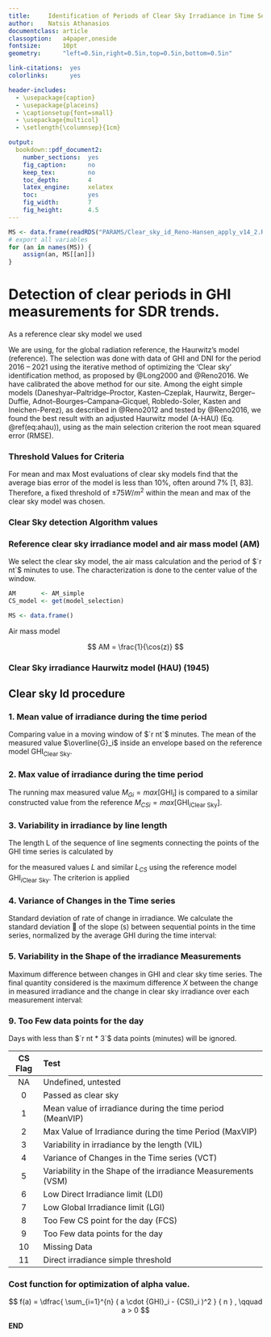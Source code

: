 ```yaml
---
title:     Identification of Periods of Clear Sky Irradiance in Time Series of GHI Measurements Matthew J. Reno and Clifford W. Hansen.
author:    Natsis Athanasios
documentclass: article
classoption:   a4paper,oneside
fontsize:      10pt
geometry:      "left=0.5in,right=0.5in,top=0.5in,bottom=0.5in"

link-citations:  yes
colorlinks:      yes

header-includes:
  - \usepackage{caption}
  - \usepackage{placeins}
  - \captionsetup{font=small}
  - \usepackage{multicol}
  - \setlength{\columnsep}{1cm}

output:
  bookdown::pdf_document2:
    number_sections:  yes
    fig_caption:      no
    keep_tex:         no
    toc_depth:        4
    latex_engine:     xelatex
    toc:              yes
    fig_width:        7
    fig_height:       4.5
---
```


```r
MS <- data.frame(readRDS("PARAMS/Clear_sky_id_Reno-Hansen_apply_v14_2.Rds"))
# export all variables
for (an in names(MS)) {
    assign(an, MS[[an]])
}
```

# Detection of clear periods in GHI measurements for SDR trends.

As a reference clear sky model we used

 We are using, for the global radiation reference, the Haurwitz’s model (reference). The selection was done with data of GHI and DNI for the period 2016 – 2021 using the iterative method of optimizing the ‘Clear sky’ identification method, as proposed by
@Long2000 and @Reno2016.
We have calibrated the above method for our site. Among the eight simple models (Daneshyar–Paltridge–Proctor, Kasten–Czeplak, Haurwitz, Berger–Duffie, Adnot–Bourges–Campana–Gicquel, Robledo-Soler, Kasten and Ineichen-Perez), as described in
@Reno2012 and tested by
@Reno2016,
we found the best result with an adjusted Haurwitz model (A-HAU)
(Eq. \@ref(eq:ahau)),
using as the main selection criterion the root mean squared error (RMSE).

<!-- `````{r echo=F, include=F, eval=F} -->

<!-- #  Use the optimized alpha for the selected models and identify Clear-Sky -->
<!-- #  minutes. -->

<!-- ## load previous state have to override it for alpha to be used -->
<!-- load("~/Aerosols/DATA/model_opt/Combinations_results_2022-06-14_153313.Rds") -->


<!-- ## Define the model to use for CS detection be inspecting the results of the 'a' optimization script. -->
<!-- model_selection <- "HAU" -->
<!-- monthly_alphas  <- gather_results[gather_results$CS_models == model_selection,] -->

<!-- ## daily plots file name -->
<!-- plotsbase <- paste0("~/CS_id/REPORTS/DAILY/", -->
<!--                     sub("\\.R$", "", basename(Script.Name)), "_") -->
<!-- ````` -->





\newpage



<!-- ## Only filters for GHI are used for SDR trends -->

<!-- ## Load all data from `DATA/Broad_Band/QCRad_LongShi/QCRad_LongShi_v8_apply_CM21_CHP1_[0-9]{4}.Rds` -->

<!-- ##  Exclude data where `wattGLB < wattHOR` -->

<!-- There are instances where global irradiance is less than direct. -->

<!-- This happens, near sunset and sunrise due to obstacles, -->
<!-- or due to different sunrise/sunset time due to small spatial differences. -->
<!-- We will exclude all this data both for global and direct. -->


<!-- ##  Exclude other bad data identified in raw data -->






### Threshold Values for Criteria

For mean and max Most evaluations of clear sky models find that the average
bias error of the model is less than 10%, often around 7% [1, 83]. Therefore,
a fixed threshold of $\pm 75 W / m^2$ within the mean and max of the clear sky model
was chosen.



### Clear Sky detection Algorithm values


<!-- `````{r include=F, eval=F, echo=F} -->
<!-- # panderOptions('table.emphasize.rownames', F) -->
<!-- panderOptions('table.alignment.default',  "right") -->
<!-- panderOptions('table.alignment.rownames', "right") -->
<!-- panderOptions('table.split.cells',        c(50,10)) -->
<!-- ````` -->




### Reference clear sky irradiance model and air mass model (AM)

We select the clear sky model, the air mass calculation
and the period of $`r nt`$ minutes to use.
The characterization is done to the center value of the window.


`````r
AM       <- AM_simple
CS_model <- get(model_selection)
`````


`````r
MS <- data.frame()
`````

Air mass model

$$ AM = \frac{1}{\cos(z)} $$

### Clear Sky irradiance Haurwitz model (HAU) (1945)  

\begin{equation}
\text{GHI}_\text{Clear Sky} = `r signif(alpha,3)` \times 1098 \times \cos( \text{SZA} ) \times \exp \left( \frac{ - 0.057}{\cos(\text{SZA})} \right)  (\#eq:ahau)
\end{equation}


## Clear sky Id procedure



<!-- MeanVIP -->
### 1. Mean value of irradiance during the time period 

Comparing value in a moving window of $`r nt`$ minutes.
The mean of the measured value $\overline{G}_i$ inside an envelope based on the reference model $\text{GHI}_\text{Clear Sky}$.

\begin{equation}
`r 1 - CS_ref_rm_VIP_RelLow` \times \overline{\text{GHI}}_{i\text{Clear Sky}} - `r CS_ref_rm_VIP_LowOff`
< \overline{G}_i <
`r 1 + CS_ref_rm_VIP_RelUpp` \times \overline{\text{GHI}}_{i\text{Clear Sky}} + `r CS_ref_rm_VIP_UppOff`
(\#eq:MeanVIP)
\end{equation}


<!-- MaxVIP -->
### 2. Max value of irradiance during the time period

The running max measured value $M_{Gi} = max[\text{GHI}_{i}]$ is compared to a similar constructed value from the reference $M_{CSi} = max[\text{GHI}_{i\text{Clear Sky}}]$.

\begin{equation}
`r MaxVIP_fct` \times M_{CSi} - `r MaxVIP_off_low`
< M_{Gi} <
`r MaxVIP_fct` \times M_{CSi} + `r MaxVIP_off_upp`
(\#eq:MaxVIP)
\end{equation}


<!-- VIL -->
###  3. Variability in irradiance by line length

 The length L of the sequence of line segments connecting the points of the GHI time
series is calculated by 

\begin{equation}
L = \sum_{i=1}^{n-1}\sqrt{\left ( \text{GHI}_{i+1} - \text{GHI}_{i}\right )^2 + \left ( t_{i+1} - t_i \right )^2}
(\#eq:VILeq)
\end{equation}

for the measured values $L$ and similar $L_{CS}$ using the reference model $\text{GHI}_{i\text{Clear Sky}}$. The criterion is applied

\begin{equation}
`r MinVIL_fct` \times L_{CSi} - `r offVIL_dwl` < L_i < `r MaxVIL_fct` \times L_{CSi} + `r offVIL_upl`
(\#eq:VILcr)
\end{equation}


<!-- VCT -->
### 4. Variance of Changes in the Time series

Standard deviation of rate of change in irradiance. We calculate the standard deviation  of the slope
(s) between sequential points in the time series, normalized by the average GHI during the time interval:

\begin{gather}
s_i = \frac{\text{GHI}_{i+1} - \text{GHI}_{i}}{t_{i+1} - t_i}, \forall i \in \left \{ 1, 2, \ldots, n-1 \right \} (\#eq:VCT1) \\
\bar{s} = \frac{1}{n-1} \sum_{i=1}^{n-1} s_i (\#eq:VCT2) \\
\sigma = \frac {\sqrt{\frac{1}{n-1} \sum_{i=1}^{n-1} \left( s_i - \bar{s} \right)^2} } {\bar{G}} (\#eq:VCT3)
\end{gather}

\begin{equation}
\sigma_i < `r offVCT`
(\#eq:VCTcr)
\end{equation}



<!-- VSM -->
### 5. Variability in the Shape of the irradiance Measurements 

Maximum difference between changes in GHI and clear sky time series. The final quantity considered
is the maximum difference $X$ between the change in measured irradiance and the change in clear sky
irradiance over each measurement interval:

\begin{gather}
x_i = \text{GHI}_{i+1} - \text{GHI}_{i} \forall i \in \left \{ 1, 2, \ldots, n-1 \right \} (\#eq:VSM1) \\
x_{CS,i} = \text{GHI}_{CS,i+1} - \text{GHI}_{CS,i} \forall i \in \left \{ 1, 2, \ldots, n-1 \right \} (\#eq:VSM2) \\
X_i = \max{\left \{ \left | x_i - x_{CS,i} \right | \right \}} (\#eq:VSM3) 
\end{gather}

\begin{equation}
X_i < `r offVSM`
(\#eq:VSMcr)
\end{equation}


<!-- IGNORED FOR GHI TRENDS -->
<!-- LDI --> 
<!-- ### 6. Low Direct Irradiance limit (LDI) -->

<!-- Ignore Direct irradiance when it is bellow $5 Watt/m^2$. -->
<!-- This limit is biased due to the slight location difference of the two Instruments. -->
<!-- The difference in shadow especially the afternoon "pole shadow" of some periods of the year. -->
<!-- May limit the implementation by time of day or/and period of the year -->

<!-- Also this can not characterize all global measurements due to gaps on direct measurements. -->


<!-- IGNORED FOR GHI TRENDS -->
<!-- LGI  -->
<!-- ### 7. Low Global Irradiance limit (LGI) -->

<!-- Global irradiance below `r VGIlim` $Watt/m^2$ level can not be identified -->


<!-- IGNORED FOR GHI TRENDS -->
<!-- FCS -->
<!-- ### 8. Too Few CS point for the day (FCS) -->

<!-- If in a day there less than 11 clear sky points will exclude them from optimizing -->


<!-- FDP -->
### 9. Too Few data points for the day

Days with less than $`r nt * 3`$ data points (minutes) will be ignored.




<!-- IGNORED FOR GHI TRENDS -->
<!-- DsT -->
<!-- ### 11. Too low Direct signal (DsT) -->

<!-- This is a simple hard limit on the lower possible Direct radiation with clear sky. -->

<!-- The threshold is 25% lower than a reference value. -->

<!-- $$ I_d = I_0 * 0.7^{{AM}^{0.678}} * cos({ZSA}) $$ -->

<!-- Where ${AM}$ is the selected air-mass model. -->

<!-- "Clear sky direct normal irradiance estimation based on adjustable inputs and error correction_Zhu2019.pdf" -->






<!-- ### Baseline value for direct irradiance -->

<!-- See: Clear sky direct normal irradiance estimation based on adjustable inputs and error correction_Zhu2019.pdf -->



| CS Flag | Test |
|:-------:|:--------------------------------------------------------------|
|   NA    | Undefined, untested                                           |
|    0    | Passed as clear sky                                           |
|    1    | Mean value of irradiance during the time period (MeanVIP)     |
|    2    | Max Value of Irradiance during the time Period (MaxVIP)       |
|    3    | Variability in irradiance by the length (VIL)                 |
|    4    | Variance of Changes in the Time series (VCT)                  |
|    5    | Variability in the Shape of the irradiance Measurements (VSM) |
|    6    | Low Direct Irradiance limit (LDI)                             |
|    7    | Low Global Irradiance limit (LGI)                             |
|    8    | Too Few CS point for the day (FCS)                            |
|    9    | Too Few data points for the day                               |
|   10    | Missing Data                                                  |
|   11    | Direct irradiance simple threshold                            |










### Cost function for optimization of alpha value.

$$ f(a) = \dfrac{ \sum_{i=1}^{n} ( a \cdot {GHI}_i - {CSI}_i )^2 }
                { n } , \qquad a > 0 $$





**END**

